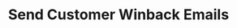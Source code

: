 ---
title: "Send Customer Winback Emails"
sidebarTitle: "Customer Winback Emails"
icon: "message-heart"
---
